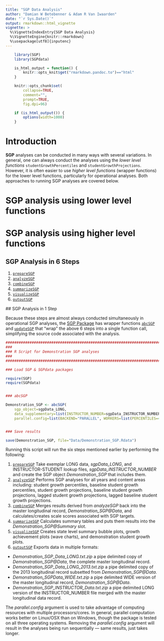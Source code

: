 ```yaml
---
title: "SGP Data Analysis"
author: "Damian W Betebenner & Adam R Van Iwaarden"
date: "`r Sys.Date()`"
output: rmarkdown::html_vignette
vignette: >
  %\VignetteIndexEntry{SGP Data Analysis}
  %\VignetteEngine{knitr::rmarkdown}
  %\usepackage[utf8]{inputenc}
---
```


```r
    library(SGP)
    library(SGPdata)

    is_html_output = function() {
        knitr::opts_knit$get("rmarkdown.pandoc.to")=="html"
    }

    knitr::opts_chunk$set(
        collapse=TRUE,
        comment="",
        prompt=TRUE,
        fig.dpi=96)

    if (is_html_output()) {
        options(width=1000)
    }
```

# Introduction

**SGP** analyses can be conducted in many ways with several variations. In general, one can always conduct the analyses using the *lower level functions*
```studentGrowthPercentiles``` and ```studentGrowthProjections```. However, it is often easier to use *higher level functions* (wrapper functions) for the
lower level functions, particularly for operational analyses. Both approaches to running SGP analyses are covered below.


# SGP analysis using lower level functions




# SGP analysis using higher level functions

## SGP Analysis in 6 Steps

1. [```prepareSGP```](https://github.com/CenterForAssessment/SGP/blob/master/R/prepareSGP.R)
2. [```analyzeSGP```](https://github.com/CenterForAssessment/SGP/blob/master/R/analyzeSGP.R)
3. [```combineSGP```](https://github.com/CenterForAssessment/SGP/blob/master/R/combineSGP.R)
4. [```summarizeSGP```](https://github.com/CenterForAssessment/SGP/blob/master/R/summarizeSGP.R)
5. [```visualizeSGP```](https://github.com/CenterForAssessment/SGP/blob/master/R/visualizeSGP.R)
6. [```outputSGP```](https://github.com/CenterForAssessment/SGP/blob/master/R/outputSGP.R)


<a name='SGP-Analysis-in-1-Step'/>
## SGP Analysis in 1 Step

Because these steps are almost always conducted simultaneously in operational SGP analyses, the [SGP Package](http://centerforassessment.github.io/SGP/) has wrapper functions
[```abcSGP```](https://github.com/CenterForAssessment/SGP/blob/master/R/abcSGP.R) and [```updateSGP```](https://github.com/CenterForAssessment/SGP/blob/master/R/updateSGP.R)
that "wrap" the above 6 steps into a single function call, simplifying the source code associated with the analysis.


```R
#####################################################################################
###
### R Script for Demonstration SGP analyses
###
#####################################################################################

### Load SGP & SGPdata packages

require(SGP)
require(SGPdata)


### abcSGP

Demonstration_SGP <- abcSGP(
	sgp_object=sgpData_LONG,
	data_supplementary=list(INSTRUCTOR_NUMBER=sgpData_INSTRUCTOR_NUMBER),
	parallel.config=list(BACKEND="PARALLEL", WORKERS=list(PERCENTILES=4, BASELINE_PERCENTILES=4, PROJECTIONS=4, LAGGED_PROJECTIONS=4, SGP_SCALE_SCORE_TARGETS=4, SUMMARY=4, GA_PLOTS=4, SG_PLOTS=1)))


### Save results

save(Demonstration_SGP, file="Data/Demonstration_SGP.Rdata")
```

Running this script will run the six steps mentioned earlier by performing the following:

1. [```prepareSGP```](https://github.com/CenterForAssessment/SGP/blob/master/R/prepareSGP.R) Take exemplar LONG data, *sgpData_LONG*, and INSTRUCTOR-STUDENT lookup files, *sgpData_INSTRUCTOR_NUMBER* and create the SGP object *Demonstration_SGP* that includes them.
2. [```analyzeSGP```](https://github.com/CenterForAssessment/SGP/blob/master/R/analyzeSGP.R) Performs SGP analyses for all years and content areas including: student growth percentiles, baseline student growth percentiles, student growth projections, baseline student growth projections, lagged student growth projections, lagged baseline student growth projections.
3. [```combineSGP```](https://github.com/CenterForAssessment/SGP/blob/master/R/combineSGP.R) Merges results derived from *analyzeSGP* back into the master longitudinal record, *Demonstration_SGP@Data*, and calculates/creates scale scores associated with SGP targets.
4. [```summarizeSGP```](https://github.com/CenterForAssessment/SGP/blob/master/R/summarizeSGP.R) Calculates summary tables and puts them results into the *Demonstration_SGP@Summary* slot.
5. [```visualizeSGP```](https://github.com/CenterForAssessment/SGP/blob/master/R/visualizeSGP.R) Creates state level summary bubble plots, growth achievement plots (wave charts), and demonstration student growth plots.
6. [```outputSGP```](https://github.com/CenterForAssessment/SGP/blob/master/R/outputSGP.R) Exports data in multiple formats:
  * *Demonstration_SGP_Data_LONG.txt.zip* a pipe delimited copy of *Demonstration_SGP@Data*, the complete master longitudinal record.
  * *Demonstration_SGP_Data_LONG_2013.txt.zip* a pipe delimited copy of the 2013 longitudinal record subsetted from *Demonstration_SGP@Data*.
  * *Demonstration_SGPData_WIDE.txt.zip* a pipe delimited WIDE version of the master longitudinal record, *Demonstration_SGP@Data*.
  * *Demonstration_SGP_INSTRUCTOR_Data.txt.zip* a pipe delimited LONG version of the INSTRUCTOR_NUMBER file merged with the master longitudinal data record.

The *parallel.config* argument is used to take advantage of computing resources with multiple processors/cores. In general, parallel computation works better on Linux/OSX than on Windows, though
the package is tested on all three operating systems. Removing the *parallel.config* argument will result in the analyses being run sequentially --- same results, just takes longer.

